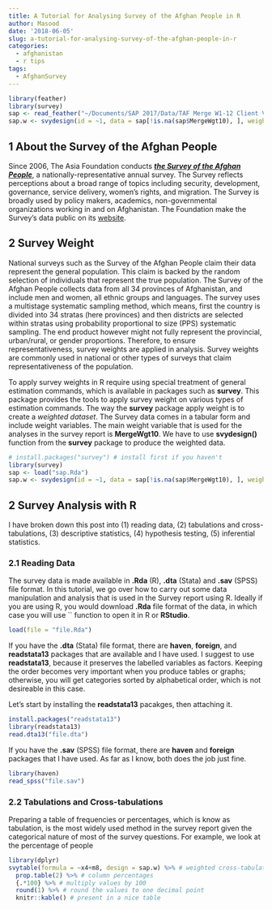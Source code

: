 ```yaml
---
title: A Tutorial for Analysing Survey of the Afghan People in R
author: Masood
date: '2018-06-05'
slug: a-tutorial-for-analysing-survey-of-the-afghan-people-in-r
categories:
  - afghanistan
  - r tips
tags:
  - AfghanSurvey
---
```



```r
library(feather)
library(survey)
sap <- read_feather("~/Documents/SAP 2017/Data/TAF Merge W1-12 Client Version v5.1.feather")
sap.w <- svydesign(id = ~1, data = sap[!is.na(sap$MergeWgt10), ], weights = ~MergeWgt10)
```


## 1 About the Survey of the Afghan People

Since 2006, The Asia Foundation conducts [_**the Survey of the Afghan People**_](https://asiafoundation.org/where-we-work/afghanistan/survey/), a nationally-representative annual survey. The Survey reflects perceptions about a broad range of topics including security, development, governance, service delivery, women’s rights, and migration. The Survey is broadly used by policy makers, academics, non-governmental organizations working in and on Afghanistan. The Foundation make the Survey's data public on its [website](https://asiafoundation.org/where-we-work/afghanistan/survey/download-data-form/).

## 2 Survey Weight

National surveys such as the Survey of the Afghan People claim their data represent the general population. This claim is backed by the random selection of individuals that represent the true population. The Survey of the Afghan People collects data from all 34 provinces of Afghanistan, and include men and women, all ethnic groups and languages. The survey uses a multistage systematic sampling method, which means, first the country is divided into 34 stratas (here provinces) and then districts are selected within stratas using probability proportional to size (PPS) systematic sampling. The end product however might not fully represent the provincial, urban/rural, or gender proportions. Therefore, to ensure representativeness, survey weights are applied in analysis. Survey weights are commonly used in national or other types of surveys that claim representativeness of the population.

To apply survey weights in R require using special treatment of general estimation commands, which is available in packages such as **survey**. This package provides the tools to apply survey weight on various types of estimation commands. The way the **survey** package apply weight is to create a _weighted dataset_. The Survey data comes in a tabular form and include weight variables. The main weight variable that is used for the analyses in the survey report is **MergeWgt10**. We have to use **svydesign()** function from the **survey** package to produce the weighted data.

```r
# install.packages("survey") # install first if you haven't
library(survey)
sap <- load("sap.Rda")
sap.w <- svydesign(id = ~1, data = sap[!is.na(sap$MergeWgt10), ], weights = ~MergeWgt10) # simple random sampling
```

## 2 Survey Analysis with R

I have broken down this post into (1) reading data, (2) tabulations and cross-tabulations, (3) descriptive statistics, (4) hypothesis testing, (5) inferential statistics.

### 2.1 Reading Data

The survey data is made available in **.Rda** (R), **.dta** (Stata) and **.sav** (SPSS) file format. In this tutorial, we go over how to carry out some data manipulation and analysis that is used in the Survey report using R. Ideally if you are using R, you would download **.Rda** file format of the data, in which case you will use `` function to open it in R or **RStudio**. 

```r
load(file = "file.Rda")
```

If you have the **.dta** (Stata) file format, there are **haven**, **foreign**, and **readstata13** packages that are available and I have used. I suggest to use **readstata13**, because it preserves the labelled variables as factors. Keeping the order becomes very important when you produce tables or graphs; otherwise, you will get categories sorted by alphabetical order, which is not desireable in this case.

Let's start by installing the **readstata13** pacakges, then attaching it.
```r
install.packages("readstata13")
library(readstata13)
read.dta13("file.dta")
```

If you have the **.sav** (SPSS) file format, there are **haven** and **foreign** packages that I have used. As far as I know, both does the job just fine.

```r
library(haven)
read_spss("file.sav")
```

### 2.2 Tabulations and Cross-tabulations

Preparing a table of frequencies or percentages, which is know as tabulation, is the most widely used method in the survey report given the categorical nature of most of the survey questions. For example, we look at the percentage of people 

```r
library(dplyr)
svytable(formula = ~x4+m8, design = sap.w) %>% # weighted cross-tabulation of x4 by m8
  prop.table(2) %>% # column percentages
  {.*100} %>% # multiply values by 100
  round(1) %>% # round the values to one decimal point
  knitr::kable() # present in a nice table
```

